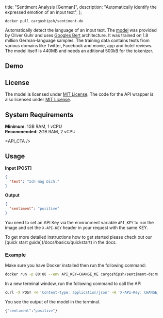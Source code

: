 
  title: "Sentiment Analysis [German]",
  description: "Automatically identify the expressed emotion of an input text",
};

```
docker pull cargoshipsh/sentiment-de
```

Automatically detect the language of an input text. The [model](https://huggingface.co/oliverguhr/german-sentiment-bert) was provided by Oliver Guhr and uses [Googles Bert](https://ai.googleblog.com/2018/11/open-sourcing-bert-state-of-art-pre.html) architecture. It was trained on 1.8 million German-language samples. The training data contains texts from various domains like Twitter, Facebook and movie, app and hotel reviews. The model itself is 440MB and needs an aditional 500kB for the tokenizer.

## Demo

<SentimentDeDemo />

## License

The model is licensed under [MIT License](https://opensource.org/license/mit/). The code for the API wrapper is also licensed under [MIT License](https://opensource.org/license/mit/).

## System Requirements

**Minimum**: 1GB RAM, 1 vCPU<br/>
**Recommended**: 2GB RAM, 2 vCPU

<API_CTA />

## Usage

**Input [POST]**

```json
{
  "text": "Ich mag Dich."
}
```

**Output**

```json
{
  "sentiment": "positive"
}
```

You need to set an API Key via the environment variable `API_KEY` to run the image and set the `X-API-KEY` header in your request with the same KEY.

<Callout type="note" title="Need a more detailed setup guide?">
  To get more detailed instructions how to get started please check out our [quick start
  guide](/docs/basics/quickstart) in the docs.
</Callout>

### Example

Make sure you have Docker installed then run the following command:

```bash
docker run -p 80:80 --env API_KEY=CHANGE_ME cargoshipsh/sentiment-de:main
```

In a new terminal window, run the following command to call the API

```bash
curl -X POST -H 'Content-type: application/json' -H 'X-API-Key: CHANGE_ME' --data '{"text":"Ich mag Dich!"}' http://localhost:80
```

You see the output of the model in the terminal.

```bash
{"sentiment":"positive"}
```

<DiscordCTA />

